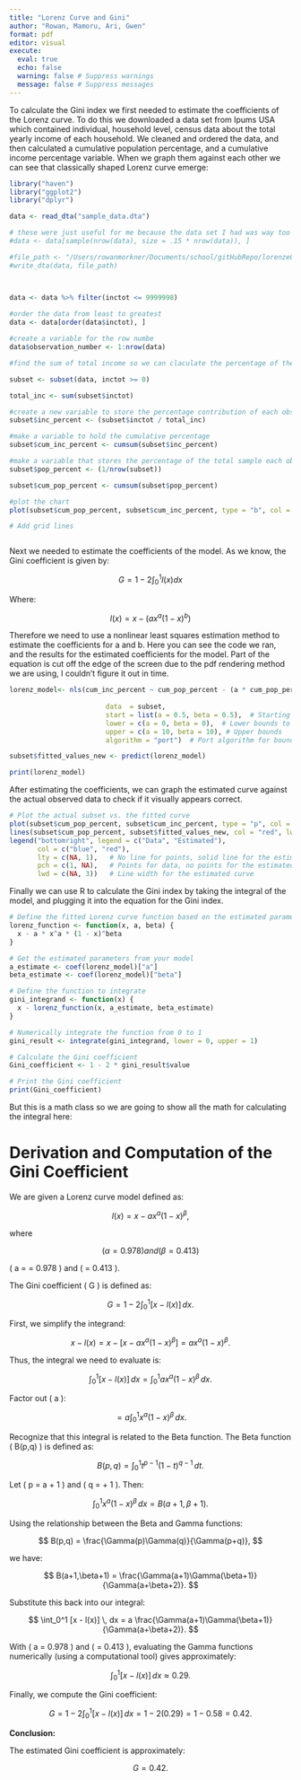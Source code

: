 ```yaml
---
title: "Lorenz Curve and Gini"
author: "Rowan, Mamoru, Ari, Gwen"
format: pdf
editor: visual
execute: 
  eval: true
  echo: false
  warning: false # Suppress warnings
  message: false # Suppress messages
---
```


To calculate the Gini index we first needed to estimate the coefficients of the Lorenz curve. To do this we downloaded a data set from Ipums USA which contained individual, household level, census data about the total yearly income of each household. We cleaned and ordered the data, and then calculated a cumulative population percentage, and a cumulative income percentage variable. When we graph them against each other we can see that classically shaped Lorenz curve emerge:

```r

library("haven")
library("ggplot2")
library("dplyr")

data <- read_dta("sample_data.dta")

# these were just useful for me because the data set I had was way too big. 
#data <- data[sample(nrow(data), size = .15 * nrow(data)), ]

#file_path <- "/Users/rowanmorkner/Documents/school/gitHubRepo/lorenzeCurve/sample_data.dta"
#write_dta(data, file_path)



data <- data %>% filter(inctot <= 9999998)
 
#order the data from least to greatest
data <- data[order(data$inctot), ]

#create a variable for the row numbe 
data$observation_number <- 1:nrow(data)

#find the sum of total income so we can claculate the percentage of the total each person earns

subset <- subset(data, inctot >= 0)

total_inc <- sum(subset$inctot)

```

```r

#create a new variable to store the percentage contribution of each observation
subset$inc_percent <- (subset$inctot / total_inc)

#make a variable to hold the cumulative percentage 
subset$cum_inc_percent <- cumsum(subset$inc_percent)

#make a variable that stores the percentage of the total sample each observation makes up:e 1/N where
subset$pop_percent <- (1/nrow(subset))

subset$cum_pop_percent <- cumsum(subset$pop_percent)

#plot the chart
plot(subset$cum_pop_percent, subset$cum_inc_percent, type = "b", col = "blue")

# Add grid lines



```

Next we needed to estimate the coefficients of the model. As we know, the Gini coefficient is given by:

$$
G = 1 - 2 \int_{0}^{1} l(x) dx
$$

Where:

$$
l(x) = x-(ax^a(1-x)^b)
$$

Therefore we need to use a nonlinear least squares estimation method to estimate the coefficients for a and b. Here you can see the code we ran, and the results for the estimated coefficients for the model. Part of the equation is cut off the edge of the screen due to the pdf rendering method we are using, I couldn't figure it out in time.

```r

lorenz_model<- nls(cum_inc_percent ~ cum_pop_percent - (a * cum_pop_percent^a * (1 -
                                                                               cum_pop_percent)^beta), 
                        data  = subset,
                        start = list(a = 0.5, beta = 0.5),  # Starting values for parameters
                        lower = c(a = 0, beta = 0),  # Lower bounds to ensure positivity
                        upper = c(a = 10, beta = 10), # Upper bounds
                        algorithm = "port")  # Port algorithm for bounded fitting

subset$fitted_values_new <- predict(lorenz_model)

print(lorenz_model)

```

After estimating the coefficients, we can graph the estimated curve against the actual observed data to check if it visually appears correct.

```r

# Plot the actual subset vs. the fitted curve
plot(subset$cum_pop_percent, subset$cum_inc_percent, type = "p", col = "blue", main = "Estimated Curve", xlab = "Cumulative Population Percent", ylab = "Cumulative Income Percent")
lines(subset$cum_pop_percent, subset$fitted_values_new, col = "red", lwd =3)
legend("bottomright", legend = c("Data", "Estimated"), 
       col = c("blue", "red"), 
       lty = c(NA, 1),   # No line for points, solid line for the estimated curve
       pch = c(1, NA),   # Points for data, no points for the estimated curve
       lwd = c(NA, 3))   # Line width for the estimated curve

```

Finally we can use R to calculate the Gini index by taking the integral of the model, and plugging it into the equation for the Gini index.

```r
# Define the fitted Lorenz curve function based on the estimated parameters a and beta
lorenz_function <- function(x, a, beta) {
  x - a * x^a * (1 - x)^beta
}

# Get the estimated parameters from your model
a_estimate <- coef(lorenz_model)["a"]
beta_estimate <- coef(lorenz_model)["beta"]

# Define the function to integrate
gini_integrand <- function(x) {
  x - lorenz_function(x, a_estimate, beta_estimate)
}

# Numerically integrate the function from 0 to 1
gini_result <- integrate(gini_integrand, lower = 0, upper = 1)

# Calculate the Gini coefficient
Gini_coefficient <- 1 - 2 * gini_result$value

# Print the Gini coefficient
print(Gini_coefficient)


```

But this is a math class so we are going to show all the math for calculating the integral here:

# Derivation and Computation of the Gini Coefficient

We are given a Lorenz curve model defined as:

$$
l(x) = x - a x^{a} (1 - x)^{\beta},
$$

where

$$
(\alpha = 0.978) and (\beta = 0.413)
$$

( a = \alpha = 0.978 ) and ( \beta = 0.413 ).

The Gini coefficient ( G ) is defined as:

$$
G = 1 - 2 \int_0^1 [x - l(x)] \, dx.
$$

First, we simplify the integrand:

$$
x - l(x) = x - [x - a x^{a}(1-x)^{\beta}] = a x^{a}(1-x)^{\beta}.
$$

Thus, the integral we need to evaluate is:

$$
\int_0^1 [x - l(x)] \, dx = \int_0^1 a x^{a}(1-x)^{\beta} \, dx.
$$

Factor out ( a ):

$$
= a \int_0^1 x^{a}(1-x)^{\beta} \, dx.
$$

Recognize that this integral is related to the Beta function. The Beta function ( B(p,q) ) is defined as:

$$
B(p,q) = \int_0^1 t^{p-1}(1-t)^{q-1} \, dt.
$$

Let ( p = a + 1 ) and ( q = \beta + 1 ). Then:

$$
\int_0^1 x^{a}(1-x)^{\beta} \, dx = B(a+1, \beta+1).
$$

Using the relationship between the Beta and Gamma functions:

$$
B(p,q) = \frac{\Gamma(p)\Gamma(q)}{\Gamma(p+q)},
$$

we have:

$$
B(a+1,\beta+1) = \frac{\Gamma(a+1)\Gamma(\beta+1)}{\Gamma(a+\beta+2)}.
$$

Substitute this back into our integral:

$$
\int_0^1 [x - l(x)] \, dx = a \frac{\Gamma(a+1)\Gamma(\beta+1)}{\Gamma(a+\beta+2)}.
$$

With ( a = 0.978 ) and ( \beta = 0.413 ), evaluating the Gamma functions numerically (using a computational tool) gives approximately:

$$
\int_0^1 [x - l(x)] \, dx \approx 0.29.
$$

Finally, we compute the Gini coefficient:

$$
G = 1 - 2 \int_0^1 [x - l(x)] \, dx = 1 - 2(0.29) = 1 - 0.58 = 0.42.
$$

**Conclusion:**

The estimated Gini coefficient is approximately:

$$
G = 0.42.
$$

